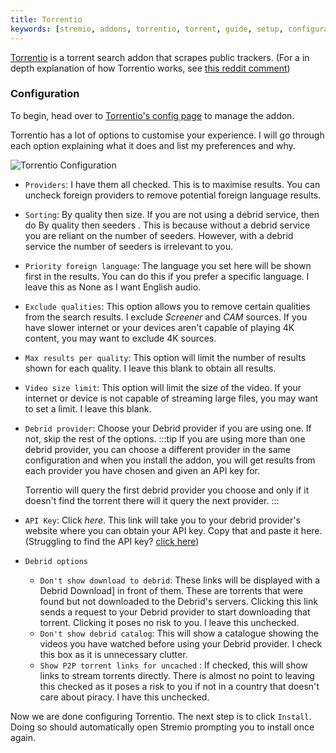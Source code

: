 ```yaml
---
title: Torrentio
keywords: [stremio, addons, torrentio, torrent, guide, setup, configuration, install, link]
---
```




<StremioAddonButtons id="torrentio" source="https://github.com/TheBeastLT/torrentio-scraper" manifest="https://torrentio.strem.fun/manifest.json" configurable={true}/> 

[Torrentio](https://github.com/TheBeastLT/torrentio-scraper) is a torrent search addon that scrapes public trackers. (For a in depth explanation of how Torrentio works, see [this reddit comment](https://www.reddit.com/r/StremioAddons/comments/19fmjlp/comment/kjlnwru/))

<h3>Configuration</h3>

To begin, head over to [Torrentio's config page](https://torrentio.strem.fun/configure) to manage the addon.

Torrentio has a lot of options to customise your experience. I will go through each option explaining what it does and list my preferences and why.

![Torrentio Configuration](/img/stremio/torrentio_setup.png)

- `Providers`: I have them all checked. This is to maximise results. You can uncheck foreign providers to remove potential foreign language results.
- `Sorting`: By quality then size. If you are not using a debrid service, then do By quality then seeders . This is because without a debrid service you are reliant on the number of seeders. However, with a debrid service the number of seeders is irrelevant to you.
- `Priority foreign language`: The language you set here will be shown first in the results. You can do this if you prefer a specific language. I leave this as None as I want English audio. 
- `Exclude qualities`: This option allows you to remove certain qualities from the search results. I exclude *Screener* and *CAM* sources. If you have slower internet or your devices aren't capable of playing 4K content, you may want to exclude 4K sources.
- `Max results per quality`: This option will limit the number of results shown for each quality. I leave this blank to obtain all results.
- `Video size limit`: This option will limit the size of the video. If your internet or device is not capable of streaming large files, you may want to set a limit. I leave this blank.
- `Debrid provider`: Choose your Debrid provider if you are using one. If not, skip the rest of the options.
    :::tip
    If you are using more than one debrid provider, you can choose a different provider in the same configuration and when you install the addon, you will get results from each provider you have chosen and given an API key for.

    Torrentio will query the first debrid provider you choose and only if it doesn't find the torrent there will it query the next provider.
    :::
- `API Key`: Click *here*. This link will take you to your debrid provider's website where you can obtain your API key. Copy that and paste it here. (Struggling to find the API key? [click here](/stremio/faq#where-can-i-find-my-debrid-api-key))
- `Debrid options`
    - `Don't show download to debrid`: These links will be displayed with a Debrid Download] in front of them. 
        These are torrents that were found but not downloaded to the Debrid's servers. 
        Clicking this link sends a request to your Debrid provider to start downloading that torrent. 
        Clicking it poses no risk to you. I leave this unchecked.
    - `Don't show debrid catalog`: This will show a catalogue showing the videos you have watched before using your Debrid provider. 
                                    I check this box as it is unnecessary clutter.
    - `Show P2P torrent links for uncached` :  If checked, this will show links to stream torrents directly. 
                                                There is almost no point to leaving this checked as it poses a risk to you if not in a country that doesn't care about piracy. 
                                                I have this unchecked.

Now we are done configuring Torrentio. 
The next step is to click `Install`. 
Doing so should automatically open Stremio prompting you to install once again.